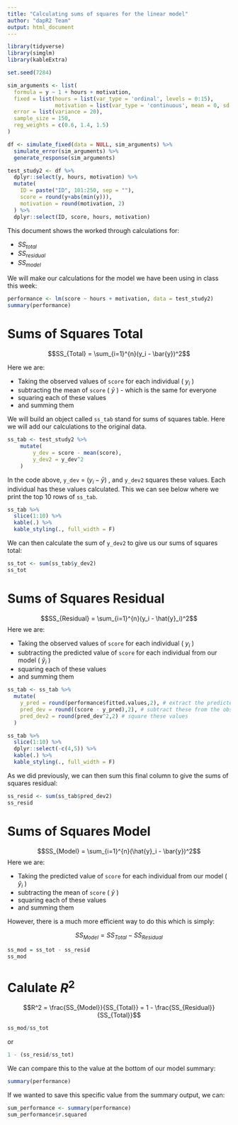 ```yaml
---
title: "Calculating sums of squares for the linear model"
author: "dapR2 Team"
output: html_document
---
```


```r
library(tidyverse)
library(simglm)
library(kableExtra)

set.seed(7284) 

sim_arguments <- list(
  formula = y ~ 1 + hours + motivation,
  fixed = list(hours = list(var_type = 'ordinal', levels = 0:15),
               motivation = list(var_type = 'continuous', mean = 0, sd = 1)),
  error = list(variance = 20),
  sample_size = 150,
  reg_weights = c(0.6, 1.4, 1.5)
)

df <- simulate_fixed(data = NULL, sim_arguments) %>%
  simulate_error(sim_arguments) %>%
  generate_response(sim_arguments)

test_study2 <- df %>%
  dplyr::select(y, hours, motivation) %>%
  mutate(
    ID = paste("ID", 101:250, sep = ""),
    score = round(y+abs(min(y))),
    motivation = round(motivation, 2)
  ) %>%
  dplyr::select(ID, score, hours, motivation)

```

This document shows the worked through calculations for:

- $SS_{total}$
- $SS_{residual}$
- $SS_{model}$

We will make our calculations for the model we have been using in class this week:

```r
performance <- lm(score ~ hours + motivation, data = test_study2)
summary(performance)
```

# Sums of Squares Total

$$SS_{Total} = \sum_{i=1}^{n}(y_i - \bar{y})^2$$

Here we are:

- Taking the observed values of `score` for each individual ( $y_i$ )
- subtracting the mean of `score` ( $\bar{y}$ ) - which is the same for everyone
- squaring each of these values
- and summing them

We will build an object called `ss_tab` stand for sums of squares table. Here we will add our calculations to the original data.

```r
ss_tab <- test_study2 %>%
    mutate(
        y_dev = score - mean(score), 
        y_dev2 = y_dev^2
    )
```

In the code above, `y_dev` = $(y_i - \bar{y})$ , and `y_dev2` squares these values. Each individual has these values calculated. This we can see below where we print the top 10 rows of `ss_tab`.

```r
ss_tab %>%
  slice(1:10) %>%
  kable(.) %>%
  kable_styling(., full_width = F)
```


We can then calculate the sum of `y_dev2` to give us our sums of squares total: 

```r
ss_tot <- sum(ss_tab$y_dev2)
ss_tot
```


# Sums of Squares Residual

$$SS_{Residual} = \sum_{i=1}^{n}(y_i - \hat{y}_i)^2$$
Here we are:

- Taking the observed values of `score` for each individual ( $y_i$ )
- subtracting the predicted value of `score` for each individual from our model ( $\hat{y}_i$ )
- squaring each of these values
- and summing them

```r
ss_tab <- ss_tab %>%
  mutate(
    y_pred = round(performance$fitted.values,2), # extract the predicted values from the model
    pred_dev = round((score - y_pred),2), # subtract these from the observed values of score
    pred_dev2 = round(pred_dev^2,2) # square these values
  )
```

```r
ss_tab %>%
  slice(1:10) %>%
  dplyr::select(-c(4,5)) %>%
  kable(.) %>%
  kable_styling(., full_width = F)
```

As we did previously, we can then sum this final column to give the sums of squares residual:

```r
ss_resid <- sum(ss_tab$pred_dev2)
ss_resid
```

# Sums of Squares Model

$$SS_{Model} = \sum_{i=1}^{n}(\hat{y}_i - \bar{y})^2$$
Here we are:

- Taking the predicted value of `score` for each individual from our model ( $\hat{y}_i$ )
- subtracting the mean of `score` ( $\bar{y}$ )
- squaring each of these values
- and summing them

However, there is a much more efficient way to do this which is simply:

$$SS_{Model} = SS_{Total} - SS_{Residual}$$



```r
ss_mod = ss_tot - ss_resid
ss_mod
```

# Calulate $R^2$

$$R^2 = \frac{SS_{Model}}{SS_{Total}} = 1 - \frac{SS_{Residual}}{SS_{Total}}$$
```r
ss_mod/ss_tot
```

or

```r
1 - (ss_resid/ss_tot)
```

We can compare this to the value at the bottom of our model summary:

```r
summary(performance)
```

If we wanted to save this specific value from the summary output, we can:
```r
sum_performance <- summary(performance)
sum_performance$r.squared
```

